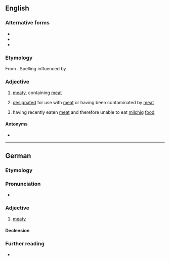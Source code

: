 ==English==

===Alternative forms===
* {{l|en|fleishig}}
* {{l|en|fleishik}}
* {{l|en|fleyshik}}

===Etymology===
From {{bor|en|yi|פֿליישיק|t=meaty}}. Spelling influenced by {{der|en|de|fleischig|t=meaty}}.

===Adjective===
{{en-adj|-}}

# {{lb|en|Judaism|of food}} [[meaty]], containing [[meat]]
# {{lb|en|Judaism|of kitchenware}} [[designated]] for use with [[meat]] or having been contaminated by [[meat]]
# {{lb|en|Judaism|of a person}} having recently eaten [[meat]] and therefore unable to eat [[milchig]] [[food]]

====Antonyms====
* {{l|en|milchig}}

----

==German==

===Etymology===
{{suffix|Fleisch|gloss1=meat|ig|gloss2=-y|lang=de}}

===Pronunciation===
* {{IPA|/ˈflaɪ̯ʃɪç/|lang=de}}

===Adjective===
{{de-adj|fleischiger|fleischigsten}}

# [[meaty]]

====Declension====
{{de-decl-adj|fleischig|fleischiger|fleischigst}}

===Further reading===
* {{R:Duden}}